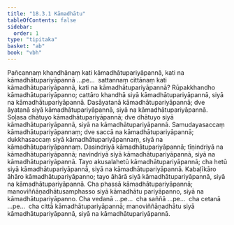 ```yaml
---
title: "18.3.1 Kāmadhātu"
tableOfContents: false
sidebar:
  order: 1
type: "tipitaka"
basket: "ab"
book: "vbh"
---
```



<DynamicBreadcrumb />

<Division number="999" book="vbh" bookNo="30" page="423">

<Paragraph number="3042" book="vbh">
Pañcannaṃ khandhānaṃ kati kāmadhātupariyāpannā, kati na kāmadhātupariyāpannā …pe…  sattannaṃ cittānaṃ kati kāmadhātupariyāpannā, kati na kāmadhātupariyāpannā?
</Paragraph>

</Division>
<Division number="1000" book="vbh" bookNo="30" page="423">

<Paragraph number="3043" book="vbh">
Rūpakkhandho kāmadhātupariyāpanno; cattāro khandhā siyā kāmadhātupariyāpannā, siyā na kāmadhātupariyāpannā.
</Paragraph>

<Paragraph number="3044" book="vbh">
Dasāyatanā kāmadhātupariyāpannā; dve āyatanā siyā kāmadhātupariyāpannā, siyā na kāmadhātupariyāpannā.
</Paragraph>

<Paragraph number="3045" book="vbh">
Soḷasa dhātuyo kāmadhātupariyāpannā; dve dhātuyo siyā kāmadhātupariyāpannā, siyā na kāmadhātupariyāpannā.
</Paragraph>

<Paragraph number="3046" book="vbh">
Samudayasaccaṃ kāmadhātupariyāpannaṃ; dve saccā na kāmadhātupariyāpannā; dukkhasaccaṃ siyā kāmadhātupariyāpannaṃ, siyā na kāmadhātupariyāpannaṃ.
</Paragraph>

<Paragraph number="3047" book="vbh">
Dasindriyā kāmadhātupariyāpannā; tīṇindriyā na kāmadhātupariyāpannā; navindriyā siyā kāmadhātupariyāpannā, siyā na kāmadhātupariyāpannā.
</Paragraph>

<Paragraph number="3048" book="vbh">
Tayo akusalahetū kāmadhātupariyāpannā; cha hetū siyā kāmadhātupariyāpannā, siyā na kāmadhātupariyāpannā.
</Paragraph>

<Paragraph number="3049" book="vbh">
Kabaḷīkāro āhāro kāmadhātupariyāpanno; tayo āhārā siyā kāmadhātupariyāpannā, siyā na kāmadhātupariyāpannā.
</Paragraph>

<Paragraph number="3050" book="vbh">
Cha phassā kāmadhātupariyāpannā; manoviññāṇadhātusamphasso siyā kāmadhātu pariyāpanno, siyā na kāmadhātupariyāpanno.
</Paragraph>

<Paragraph number="3051" book="vbh">
Cha vedanā …pe…  cha saññā …pe…  cha cetanā …pe…  cha cittā kāmadhātupariyāpannā; manoviññāṇadhātu siyā kāmadhātupariyāpannā, siyā na kāmadhātupariyāpannā.
</Paragraph>
</Division>